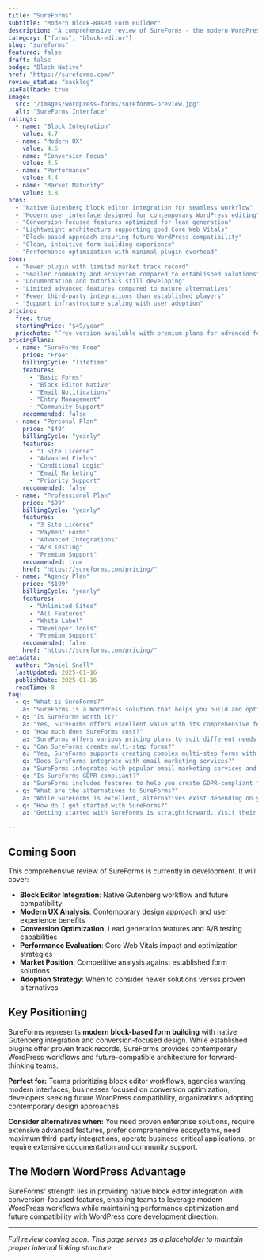 ```yaml
---
title: "SureForms"
subtitle: "Modern Block-Based Form Builder"
description: "A comprehensive review of SureForms - the modern WordPress form plugin designed for Gutenberg integration, offering block-native editing and conversion-focused features for contemporary WordPress workflows."
category: ["forms", "block-editor"]
slug: "sureforms"
featured: false
draft: false
badge: "Block Native"
href: "https://sureforms.com/"
review_status: "backlog"
useFallback: true
image:
  src: "/images/wordpress-forms/sureforms-preview.jpg"
  alt: "SureForms Interface"
ratings:
  - name: "Block Integration"
    value: 4.7
  - name: "Modern UX"
    value: 4.6
  - name: "Conversion Focus"
    value: 4.5
  - name: "Performance"
    value: 4.4
  - name: "Market Maturity"
    value: 3.8
pros:
  - "Native Gutenberg block editor integration for seamless workflow"
  - "Modern user interface designed for contemporary WordPress editing"
  - "Conversion-focused features optimized for lead generation"
  - "Lightweight architecture supporting good Core Web Vitals"
  - "Block-based approach ensuring future WordPress compatibility"
  - "Clean, intuitive form building experience"
  - "Performance optimization with minimal plugin overhead"
cons:
  - "Newer plugin with limited market track record"
  - "Smaller community and ecosystem compared to established solutions"
  - "Documentation and tutorials still developing"
  - "Limited advanced features compared to mature alternatives"
  - "Fewer third-party integrations than established players"
  - "Support infrastructure scaling with user adoption"
pricing:
  free: true
  startingPrice: "$49/year"
  priceNote: "Free version available with premium plans for advanced features and integrations"
pricingPlans:
  - name: "SureForms Free"
    price: "Free"
    billingCycle: "lifetime"
    features:
      - "Basic Forms"
      - "Block Editor Native"
      - "Email Notifications"
      - "Entry Management"
      - "Community Support"
    recommended: false
  - name: "Personal Plan"
    price: "$49"
    billingCycle: "yearly"
    features:
      - "1 Site License"
      - "Advanced Fields"
      - "Conditional Logic"
      - "Email Marketing"
      - "Priority Support"
    recommended: false
  - name: "Professional Plan"
    price: "$99"
    billingCycle: "yearly"
    features:
      - "3 Site License"
      - "Payment Forms"
      - "Advanced Integrations"
      - "A/B Testing"
      - "Premium Support"
    recommended: true
    href: "https://sureforms.com/pricing/"
  - name: "Agency Plan"
    price: "$199"
    billingCycle: "yearly"
    features:
      - "Unlimited Sites"
      - "All Features"
      - "White Label"
      - "Developer Tools"
      - "Premium Support"
    recommended: false
    href: "https://sureforms.com/pricing/"
metadata:
  author: "Daniel Snell"
  lastUpdated: 2025-01-16
  publishDate: 2025-01-16
  readTime: 8
faq:
  - q: "What is SureForms?"
    a: "SureForms is a WordPress solution that helps you build and optimize your website with powerful features and excellent performance."
  - q: "Is SureForms worth it?"
    a: "Yes, SureForms offers excellent value with its comprehensive feature set, regular updates, and reliable support. It's a solid investment for serious WordPress users."
  - q: "How much does SureForms cost?"
    a: "SureForms offers various pricing plans to suit different needs. Check their official website for current pricing and special offers."
  - q: "Can SureForms create multi-step forms?"
    a: "Yes, SureForms supports creating complex multi-step forms with conditional logic and progress indicators."
  - q: "Does SureForms integrate with email marketing services?"
    a: "SureForms integrates with popular email marketing services and CRMs for seamless lead management."
  - q: "Is SureForms GDPR compliant?"
    a: "SureForms includes features to help you create GDPR-compliant forms with proper consent management and data handling."
  - q: "What are the alternatives to SureForms?"
    a: "While SureForms is excellent, alternatives exist depending on your specific needs. Consider your requirements for features, budget, and ease of use when comparing options."
  - q: "How do I get started with SureForms?"
    a: "Getting started with SureForms is straightforward. Visit their official website, choose a plan that fits your needs, and follow their setup documentation or tutorials."

---
```


## Coming Soon

This comprehensive review of SureForms is currently in development. It will cover:

- **Block Editor Integration**: Native Gutenberg workflow and future compatibility
- **Modern UX Analysis**: Contemporary design approach and user experience benefits
- **Conversion Optimization**: Lead generation features and A/B testing capabilities
- **Performance Evaluation**: Core Web Vitals impact and optimization strategies
- **Market Position**: Competitive analysis against established form solutions
- **Adoption Strategy**: When to consider newer solutions versus proven alternatives

## Key Positioning

SureForms represents **modern block-based form building** with native Gutenberg integration and conversion-focused design. While established plugins offer proven track records, SureForms provides contemporary WordPress workflows and future-compatible architecture for forward-thinking teams.

**Perfect for:** Teams prioritizing block editor workflows, agencies wanting modern interfaces, businesses focused on conversion optimization, developers seeking future WordPress compatibility, organizations adopting contemporary design approaches.

**Consider alternatives when:** You need proven enterprise solutions, require extensive advanced features, prefer comprehensive ecosystems, need maximum third-party integrations, operate business-critical applications, or require extensive documentation and community support.

## The Modern WordPress Advantage

SureForms' strength lies in providing native block editor integration with conversion-focused features, enabling teams to leverage modern WordPress workflows while maintaining performance optimization and future compatibility with WordPress core development direction.

---

*Full review coming soon. This page serves as a placeholder to maintain proper internal linking structure.*
